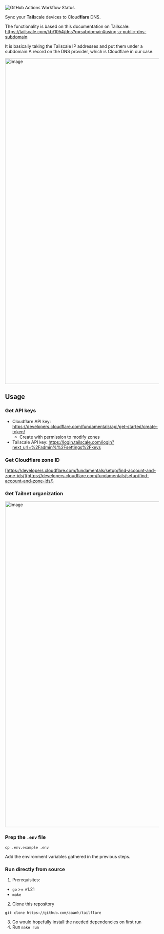 ![GitHub Actions Workflow Status](https://img.shields.io/github/actions/workflow/status/aaanh/tailflare/ci.yaml)

Sync your **Tail**scale devices to Cloud**flare** DNS.

The functionality is based on this documentation on Tailscale: https://tailscale.com/kb/1054/dns?q=subdomain#using-a-public-dns-subdomain

It is basically taking the Tailscale IP addresses and put them under a subdomain A record on the DNS provider, which is Cloudflare in our case.

<img
  width="1068"
  alt="image"
  src="https://github.com/aaanh/tailflare/assets/37283437/a2eae411-3c65-4b4a-8c4d-05f8088c8981"
/>

## Usage

### Get API keys

- Cloudflare API key: https://developers.cloudflare.com/fundamentals/api/get-started/create-token/
  - Create with permission to modify zones
- Tailscale API key: https://login.tailscale.com/login?next_url=%2Fadmin%%2Fsettings%2Fkeys

### Get Cloudflare zone ID

[https://developers.cloudflare.com/fundamentals/setup/find-account-and-zone-ids/](https://developers.cloudflare.com/fundamentals/setup/find-account-and-zone-ids/)

### Get Tailnet organization

<img
  width="1068"
  alt="image"
  src="https://github.com/aaanh/tailflare/raw/master/docs/tailnet-org-name.png"
/>

### Prep the `.env` file

```
cp .env.example .env
```

Add the environment variables gathered in the previous steps.

### Run directly from source

1. Prerequisites:

- `go` >= v1.21
- `make`

2. Clone this repository

```
git clone https://github.com/aaanh/tailflare
```

3. Go would hopefully install the needed dependencies on first run
4. Run `make run`
